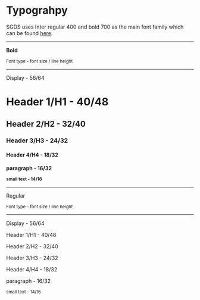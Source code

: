 
<Meta title="Foundation/Typography" />

# Typograhpy

SGDS uses Inter regular 400 and bold 700 as the main font family which can be found [here](https://fonts.google.com/specimen/Inter?query=inter).

<Canvas>
  <Story name="Typography">
    <div class="row">
      <div class="col-sm">
        <hr></hr>
        <p class="m-0">
          <strong>Bold</strong>
        </p>
        <small class="m-0 text-muted">
          Font type - font size / line height
        </small>
        <hr></hr>
        <p class="display-0">Display - 56/64</p>
        <h1>Header 1/H1 - 40/48 </h1>
        <h2>Header 2/H2 - 32/40</h2>
        <h3>Header 3/H3 - 24/32</h3>
        <h4>Header 4/H4 - 18/32</h4>
        <p class="m-0">
          <strong>paragraph - 16/32</strong>
        </p>
        <small>
          <strong>small text - 14/16</strong>
        </small>
      </div>
      <div class="col-sm">
        <hr></hr>
        <p class="m-0">Regular</p>
        <small class="m-0 text-muted">
          Font type - font size / line height
        </small>
        <hr></hr>
        <p class="display-0 fw-normal">Display - 56/64</p>
        <p class="h1 fw-normal">Header 1/H1 - 40/48 </p>
        <p class="h2 fw-normal">Header 2/H2 - 32/40</p>
        <p class="h3 fw-normal">Header 3/H3 - 24/32</p>
        <p class="h4 fw-normal">Header 4/H4 - 18/32</p>
        <p class="m-0">paragraph - 16/32</p>
        <small>small text - 14/16</small>
      </div>
    </div>
  </Story>
</Canvas>
